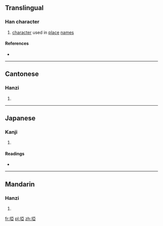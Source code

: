 {{also|垭}}
==Translingual==

===Han character===
{{Han char|rn=32|rad=土|as=08|sn=11|four=4111<sub>2</sub>|canj=土一中一 (GMLM)|ids=⿰[[土]][[亞]]}}

# [[character]] used in [[place]] [[name]]s

====References====
* {{Han ref|kx=0230.250|dkj=05216|hdz=10449.050|uh=57E1|ud=22497|bh=D4C1|bd=54465}}

----

==Cantonese==

===Hanzi===
{{yue-hanzi|jyut=[[aa3]], [[ngaa3]]|y=a3, nga3}}

# {{defn|lang=yue|sort=土08}}

----

==Japanese==

===Kanji===
{{ja-kanji|grade=|rs=土08}}

# {{defn|lang=ja|sort=土08}}

====Readings====
* {{ja-readings|on=[[お]] (o), [[う]] (u)|kun=[[さと]] (sato)}}

----

==Mandarin==

===Hanzi===
{{cmn-hanzi|sim=垭|pin=[[bēi]] ([[bei1]]), [[bì]] ([[bi4]]), [[yà]] ([[ya4]])|wg=pei<sup>1</sup>, pi<sup>4</sup>, ya<sup>4</sup>}}

# {{defn|lang=cmn|sort=土08}}

[[fr:埡]]
[[pl:埡]]
[[zh:埡]]